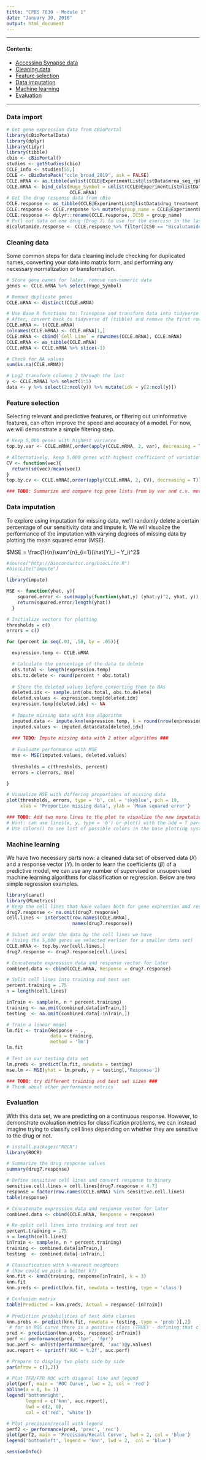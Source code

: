 ```yaml
---
title: "CPBS 7630 - Module 1"
date: "January 30, 2018"
output: html_document
---
```


---

#### Contents:

* [Accessing Synapse data](#synapse)
* [Cleaning data](#cleaning)
* [Feature selection](#feature_selection)
* [Data imputation](#imputation)
* [Machine learning](#ml)
* [Evaluation](#evaluation)

---
### Data import



```r
# Get gene expression data from cBioPortal
library(cBioPortalData)
library(dplyr)
library(tidyr)
library(tibble)
cbio <- cBioPortal()
studies <- getStudies(cbio)
CCLE_info <- studies[55,]
CCLE <- cBioDataPack("ccle_broad_2019", ask = FALSE)
CCLE.mRNA <- as.tibble(unlist(CCLE@ExperimentList@listData$mrna_seq_rpkm@assays@data))
CCLE.mRNA <- bind_cols(Hugo_Symbol = unlist(CCLE@ExperimentList@listData$mrna_seq_rpkm@elementMetadata$Hugo_Symbol),
                       CCLE.mRNA)
# Get the drug response data from cBio
CCLE.response <- as_tibble(CCLE@ExperimentList@listData$drug_treatment_ic50@assays@data)
CCLE.response <- CCLE.response %>% mutate(group_name = CCLE@ExperimentList@listData$drug_treatment_ic50@elementMetadata@listData$ENTITY_STABLE_ID) %>% select(-group)
CCLE.response <- dplyr::rename(CCLE.response, IC50 = group_name)
# Pull out data on one drug (Drug 7) to use for the exercise in the last section
Bicalutamide.response <- CCLE.response %>% filter(IC50 == "Bicalutamide-1")
```

### Cleaning data

Some common steps for data cleaning include checking for duplicated names, converting your data into matrix form, and performing any necessary normalization or transformation. 

```r
# Store gene names for later, remove non-numeric data
genes <- CCLE.mRNA %>% select(Hugo_Symbol)

# Remove duplicate genes
CCLE.mRNA <- distinct(CCLE.mRNA)

# Use Base R functions to: Transpose and transform data into tidyverse format
# After, convert back to tidyverse df (tibble) and remove the first row
CCLE.mRNA <- t(CCLE.mRNA)
colnames(CCLE.mRNA) <- CCLE.mRNA[1,]
CCLE.mRNA <- cbind(`Cell Line` = rownames(CCLE.mRNA), CCLE.mRNA)
CCLE.mRNA <- as_tibble(CCLE.mRNA)
CCLE.mRNA <- CCLE.mRNA %>% slice(-1)

# Check for NA values
sum(is.na(CCLE.mRNA))

# Log2 transform columns 2 through the last
y <- CCLE.mRNA1 %>% select(1:5)
data <- y %>% select(2:ncol(y)) %>% mutate(idk = y[2:ncol(y)])

```

### Feature selection

Selecting relevant and predictive features, or filtering out uninformative features, can often improve the speed and accuracy of a model. For now, we will demonstrate a simple filtering step.

```r

# Keep 5,000 genes with highest variance
top.by.var <- CCLE.mRNA[,order(apply(CCLE.mRNA, 2, var), decreasing = T)][,1:500]

# Alternatively, keep 5,000 genes with highest coefficient of variation
CV <- function(vec){
  return(sd(vec)/mean(vec))
}
top.by.cv <- CCLE.mRNA[,order(apply(CCLE.mRNA, 2, CV), decreasing = T)][,1:500]

### TODO: Summarize and compare top gene lists from by var and c.v. methods above ###

```

<a name="imputation"/>

### Data imputation

To explore using imputation for missing data, we'll randomly delete a certain percentage of our sensitivity data and impute it. We will visualize the performance of the imputation with varying degrees of missing data by plotting the mean squared error (MSE).

$MSE = \frac{1}{n}\sum^{n}_{i=1}(\hat{Y}_i - Y_i)^2$


```r

#source("http://bioconductor.org/biocLite.R")
#biocLite("impute")

library(impute)

MSE <- function(yhat, y){
    squared.error <- sum(mapply(function(yhat,y) (yhat-y)^2, yhat, y))
    return(squared.error/length(yhat))
  }

# Initialize vectors for plotting
thresholds = c()
errors = c()

for (percent in seq(.01, .50, by = .05)){

  expression.temp <- CCLE.mRNA

  # Calculate the percentage of the data to delete
  obs.total <- length(expression.temp)
  obs.to.delete <- round(percent * obs.total)
  
  # Store the deleted values before converting them to NAs
  deleted.idx <- sample.int(obs.total, obs.to.delete)
  deleted.values <- expression.temp[deleted.idx]
  expression.temp[deleted.idx] <- NA
  
  # Impute missing data with knn algorithm
  imputed.data <- impute.knn(expression.temp, k = round(nrow(expression.data)/10))
  imputed.values <- imputed.data$data[deleted.idx]
  
  ### TODO: Impute missing data with 2 other algorithms ###
  
  # Evaluate performance with MSE
  mse <- MSE(imputed.values, deleted.values)
  
  thresholds = c(thresholds, percent)
  errors = c(errors, mse)

}

# Visualize MSE with differing proportions of missing data
plot(thresholds, errors, type = 'b', col = 'skyblue', pch = 19,
     xlab = 'Proportion missing data', ylab = 'Mean squared error')

### TODO: Add two more lines to the plot to visualize the new imputation methods ###
# Hint: can use lines(x, y, type = 'b') or plot() with the add = T parameter
# Use colors() to see list of possible colors in the base plotting system

```

<a name="ml"/>

### Machine learning

We have two necessary parts now: a cleaned data set of observed data ($X$) and a response vector ($Y$). In order to learn the coefficients ($\beta$) of a predictive model, we can use any number of supervised or unsupervised machine learning algorithms for classification or regression. Below are two simple regression examples.

```r
library(caret)
library(MLmetrics)
# Keep the cell lines that have values both for gene expression and response
drug7.response <- na.omit(drug7.response)
cell.lines <- intersect(row.names(CCLE.mRNA), 
                        names(drug7.response))

# Subset and order the data by the cell lines we have
# (Using the 5,000 genes we selected earlier for a smaller data set)
CCLE.mRNA <- top.by.var[cell.lines,]
drug7.response <- drug7.response[cell.lines]

# Concatenate expression data and response vector for later
combined.data <- cbind(CCLE.mRNA, Response = drug7.response)

# Split cell lines into training and test set
percent.training = .75
n = length(cell.lines)

inTrain <- sample(n, n * percent.training)
training <- na.omit(combined.data[inTrain,])
testing  <- na.omit(combined.data[-inTrain,])

# Train a linear model
lm.fit <- train(Response ~ ., 
                data = training,
                method = 'lm')
lm.fit

# Test on our testing data set
lm.preds <- predict(lm.fit, newdata = testing)
mse.lm <- MSE(yhat = lm.preds, y = testing[,'Response'])

### TODO: try different training and test set sizes ###
# Think about other performance metrics

```

### Evaluation

With this data set, we are predicting on a continuous response. However, to demonstrate evaluation metrics for classification problems, we can instead imagine trying to classify cell lines depending on whether they are sensitive to the drug or not.

```r
# install.packages("ROCR")
library(ROCR)

# Summarize the drug response values
summary(drug7.response)

# Define sensitive cell lines and convert response to binary
sensitive.cell.lines = cell.lines[drug7.response < 4.7]
response = factor(row.names(CCLE.mRNA) %in% sensitive.cell.lines)
table(response)

# Concatenate expression data and response vector for later
combined.data <- cbind(CCLE.mRNA, Response = response)

# Re-split cell lines into training and test set
percent.training = .75
n = length(cell.lines)
inTrain <- sample(n, n * percent.training)
training <- combined.data[inTrain,]
testing  <- combined.data[-inTrain,]

# Classification with k-nearest neighbors
# (How could we pick a better k?)
knn.fit <- knn3(training, response[inTrain], k = 3)
knn.fit
knn.preds <- predict(knn.fit, newdata = testing, type = 'class')

# Confusion matrix
table(Predicted = knn.preds, Actual = response[-inTrain])
      
# Prediction probabilities of test data classes
knn.probs <- predict(knn.fit, newdata = testing, type = 'prob')[,2]
 # for an ROC curve there is a positive class (TRUE) - defining that class here
pred <- prediction(knn.probs, response[-inTrain])
perf <- performance(pred, 'tpr', 'fpr')
auc.perf <- unlist(performance(pred, 'auc')@y.values)
auc.report <- sprintf('AUC = %.2f', auc.perf)

# Prepare to display two plots side by side
par(mfrow = c(1,2))

# Plot TPR/FPR ROC with diagonal line and legend
plot(perf, main = 'ROC Curve', lwd = 2, col = 'red')
abline(a = 0, b= 1)
legend('bottomright', 
       legend = c('knn', auc.report), 
       lwd = c(2, 0),  
       col = c('red', 'white'))

# Plot precision/recall with legend
perf2 <- performance(pred, 'prec', 'rec')
plot(perf2, main = 'Precision/Recall Curve', lwd = 2, col = 'blue')
legend('bottomleft', legend = 'knn', lwd = 2,  col = 'blue')


```

```r
sessionInfo()
```

